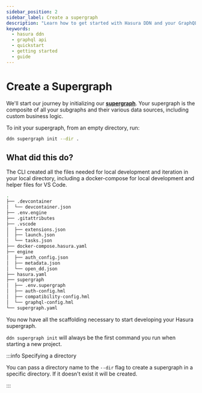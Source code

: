 ```yaml
---
sidebar_position: 2
sidebar_label: Create a supergraph
description: "Learn how to get started with Hasura DDN and your GraphQL API."
keywords:
  - hasura ddn
  - graphql api
  - quickstart
  - getting started
  - guide
---
```


# Create a Supergraph

We'll start our journey by initializing our [**supergraph**](/project-configuration/config.mdx#supergraph). Your
supergraph is the composite of all your subgraphs and their various data sources, including custom business logic.

To init your supergraph, from an empty directory, run:

```bash
ddn supergraph init --dir .
```

## What did this do?

The CLI created all the files needed for local development and iteration in your local directory, including a
docker-compose for local development and helper files for VS Code.

```bash
.
├── .devcontainer
│  └── devcontainer.json
├── .env.engine
├── .gitattributes
├── .vscode
│  ├── extensions.json
│  ├── launch.json
│  └── tasks.json
├── docker-compose.hasura.yaml
├── engine
│  ├── auth_config.json
│  ├── metadata.json
│  └── open_dd.json
├── hasura.yaml
├── supergraph
│  ├── .env.supergraph
│  ├── auth-config.hml
│  ├── compatibility-config.hml
│  └── graphql-config.hml
└── supergraph.yaml
```

You now have all the scaffolding necessary to start developing your Hasura supergraph.

`ddn supergraph init` will always be the first command you run when starting a new project.

:::info Specifying a directory

You can pass a directory name to the `--dir` flag to create a supergraph in a specific directory. If it doesn't
exist it will be created.

:::
